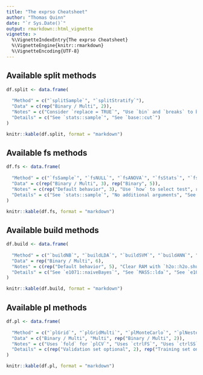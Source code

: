 ```yaml
---
title: "The exprso Cheatsheet"
author: "Thomas Quinn"
date: "`r Sys.Date()`"
output: rmarkdown::html_vignette
vignette: >
  %\VignetteIndexEntry{The exprso Cheatsheet}
  %\VignetteEngine{knitr::rmarkdown}
  %\VignetteEncoding{UTF-8}
---
```


## Available split methods

```r
df.split <- data.frame(
  
  "Method" = c("`splitSample`", "`splitStratify`"),
  "Data" = c(rep("Binary / Multi", 2)),
  "Notes" = c("Consider `replace = TRUE`", "Use `bin` and `breaks` to bin"),
  "Details" = c("See `stats::sample`", "See `base::cut`")
)

knitr::kable(df.split, format = "markdown")
```

## Available fs methods

```r
df.fs <- data.frame(
  
  "Method" = c("`fsSample`", "`fsNULL`", "`fsANOVA`", "`fsStats`", "`fsPrcomp`", "`fsPathClassRFE`", "`fsEbayes`", "`fsMrmre`"),
  "Data" = c(rep("Binary / Multi", 3), rep("Binary", 5)),
  "Notes" = c(rep("Default behavior", 3), "Use `how` to select test", rep("Default behavior", 4)),
  "Details" = c("See `stats::sample`", "No additional arguments", "See `stats::aov`", "See `stats::t.test` or `stats::ks.test`", "See `stats::prcomp`", "See `pathClass::fit.rfe`", "See `limma::ebayes`", "See `mRMRe::mRMR.classic`")
)

knitr::kable(df.fs, format = "markdown")
```

## Available build methods

```r
df.build <- data.frame(
  
  "Method" = c("`buildNB`", "`buildLDA`", "`buildSVM`", "`buildANN`", "`buildRF`", "`buildDNN`"),
  "Data" = rep("Binary / Multi", 6),
  "Notes" = c(rep("Default behavior", 5), "Clear RAM with `h2o::h2o.shutdown()`"),
  "Details" = c("See `e1071::naiveBayes`", "See `MASS::lda`", "See `e1071::svm`", "See `nnet::nnet`", "See `randomForest::randomForest`", "See `h2o::h2o.deeplearning`")
)

knitr::kable(df.build, format = "markdown")
```

## Available pl methods

```r
df.pl <- data.frame(
  
  "Method" = c("`plGrid`", "`plGridMulti`", "`plMonteCarlo`", "`plNested`"),
  "Data" = c("Binary / Multi", "Multi", rep("Binary / Multi", 2)),
  "Notes" = c("Uses `fold` for `plCV`", "Uses `ctrlFS`", "Uses `ctrlSS`, `ctrlFS`, and `ctrlGS`", "Uses `ctrlFS` and `ctrlGS`"),
  "Details" = c(rep("Validation set optional", 2), rep("Training set only", 2))
)

knitr::kable(df.pl, format = "markdown")
```
